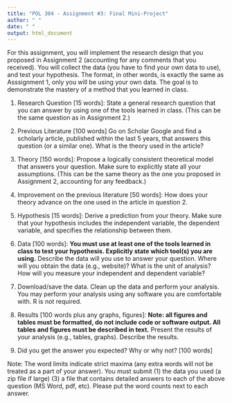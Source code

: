 ```yaml
---
title: "POL 304 - Assignment #3: Final Mini-Project"
author: " "
date: " "
output: html_document
---
```


For this assignment, you will implement the research design that you proposed in Assignment 2 (accounting for any comments that you received). You will collect the data (you have to find your own data to use), and test your hypothesis. The format, in other words, is exactly the same as Asssignment 1, only you will be using your own data. The goal is to demonstrate the mastery of a method that you learned in class.

1. Research Question [15 words]: State a general research question that you can answer by using one of the tools learned in class. (This can be the same question as in Assignment 2.)

2. Previous Literature [100 words] Go on Scholar Google and find a scholarly article, published within the last 5 years, that answers this question (or a similar one). What is the theory used in the article?

3. Theory [150 words]: Propose a logically consistent theoretical model that answers your question. Make sure to explicitly state all your assumptions.  (This can be the same theory as the one you proposed in Assignment 2, accounting for any feedback.) 

4. Improvement on the previous literature [50 words]: How does your theory advance on the one used in the article in question 2.

5. Hypothesis [15 words]: Derive a prediction from your theory. Make sure that your hypothesis includes the independent variable, the dependent variable, and specifies the relationship between them. 

7. Data [100 words]: **You must use at least one of the tools learned in class to test your hypothesis. Explicitly state which tool(s) you are using.** Describe the data will you use to answer your question.  Where will you obtain the data (e.g., website)? What is the unit of analysis? How will you measure your independent and dependent variable?

8. Download/save the data. Clean up the data and perform your analysis. You may perform your analysis using any software you are comfortable with. R is not required.

9. Results [100 words plus any graphs, figures]: **Note: all figures and tables must be formatted, do not include code or software output. All tables and figures must be described in text.** Present the results of your analysis (e.g., tables, graphs). Describe the results.

10. Did you get the answer you expected? Why or why not? [100 words]

Note: The word limits indicate strict maxima (any extra words will not be treated as a part of your answer). You must submit (1) the data you used (a zip file if large) (3) a file that contains detailed answers to each of the above question (MS Word, pdf, etc). Please put the word counts next to each answer.
